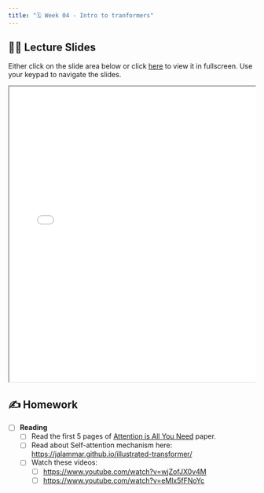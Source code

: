 ```yaml
---
title: "🗓️ Week 04 - Intro to tranformers"
---
```



## 👨‍🏫 Lecture Slides

Either click on the slide area below or click [here](slides.qmd) to view it in fullscreen.
Use your keypad to navigate the slides.

<div class="container" style="position: relative;overflow: hidden;width: 100%;min-height:600px;">
<iframe src="slides.html" style="position=absolute;top: 0;left: 0;bottom: 0;right: 0;width: 100%;min-height:600px;"></iframe>
</div>

## ✍️ Homework

- [ ] **Reading**
	- [ ] Read the first 5 pages of [Attention is All You Need](https://arxiv.org/abs/1706.03762) paper.
	- [ ] Read about Self-attention mechanism here: [https://jalammar.github.io/illustrated-transformer/](https://jalammar.github.io/illustrated-transformer/)
	- [ ] Watch these videos:
		- [ ] [https://www.youtube.com/watch?v=wjZofJX0v4M](https://www.youtube.com/watch?v=wjZofJX0v4M)
		- [ ] [https://www.youtube.com/watch?v=eMlx5fFNoYc](https://www.youtube.com/watch?v=eMlx5fFNoYc)
